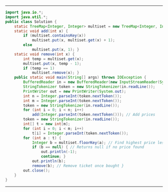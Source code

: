 

---

<CodeSurfer theme={CSTheme}>

```java title="Concert Tickets Solution"
import java.io.*;
import java.util.*;
public class Solution {
	static TreeMap<Integer, Integer> multiset = new TreeMap<Integer, Integer>();
	static void add(int x) {
		if (multiset.containsKey(x))
			multiset.put(x, multiset.get(x) + 1);
		else
			multiset.put(x, 1); }
	static void remove(int x) {
		int temp = multiset.get(x);
		multiset.put(x, temp - 1);
		if (temp == 1)
			multiset.remove(x); }
	public static void main(String[] args) throws IOException {
		BufferedReader in = new BufferedReader(new InputStreamReader(System.in));
		StringTokenizer token = new StringTokenizer(in.readLine());
		PrintWriter out = new PrintWriter(System.out);
		int n = Integer.parseInt(token.nextToken());
		int m = Integer.parseInt(token.nextToken());
		token = new StringTokenizer(in.readLine());
		for (int i = 0; i < n; i++)
			add(Integer.parseInt(token.nextToken())); // Add prices
		token = new StringTokenizer(in.readLine());
		int[] t = new int[m];
		for (int i = 0; i < m; i++)
			t[i] = Integer.parseInt(token.nextToken());
		for (int a : t) {
			Integer b = multiset.floorKey(a); // Find highest price less than or equal to maximum
			if (b == null) { // Returns null if no price found
				out.println(-1);
				continue; }
			out.println(b);
			remove(b); // Remove ticket once bought }
		out.close();
	}
}
```

</CodeSurfer>

---
